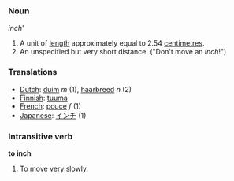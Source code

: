 ===Noun===

'' inch'''

# A unit of [[length]] approximately equal to 2.54 [[centimetre]]s.
# An unspecified but very short distance.  ("Don't move an ''inch''!")
===Translations===
* [[Dutch]]: [[duim]] ''m'' (1), [[haarbreed]] ''n'' (2)
* [[Finnish]]: [[tuuma]]
* [[French]]: [[pouce]] ''f'' (1)
* [[Japanese]]: [[インチ]] (1)

===Intransitive verb===

'''to inch'''

# To move very slowly.